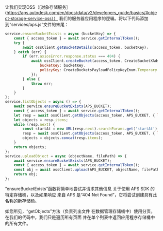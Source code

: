 让我们实现OSS（[对象存储服务](https://aps.autodesk.com/en/docs/data/v2/developers_guide/basics/#object-storage-service-oss））
我们的服务器应用程序的逻辑。将以下代码添加到“services/aps.js”文件的末尾：

```js title="services/aps.js"
service.ensureBucketExists = async (bucketKey) => {
    const { access_token } = await service.getInternalToken();
    try {
        await ossClient.getBucketDetails(access_token, bucketKey);
    } catch (err) {
        if (err.axiosError.response.status === 404) {
            await ossClient.createBucket(access_token, CreateBucketXAdsRegionEnum.Us, {
                bucketKey: bucketKey,
                policyKey: CreateBucketsPayloadPolicyKeyEnum.Temporary
            });
        } else {
            throw err;  
        }
    }
};
service.listObjects = async () => {
    await service.ensureBucketExists(APS_BUCKET);
    const { access_token } = await service.getInternalToken();
    let resp = await ossClient.getObjects(access_token, APS_BUCKET, { limit: 64 });
    let objects = resp.items;
    while (resp.next) {
        const startAt = new URL(resp.next).searchParams.get('startAt');
        resp = await ossClient.getObjects(access_token, APS_BUCKET, { limit: 64, startAt });
        objects = objects.concat(resp.items);
    }
    return objects;
};
service.uploadObject = async (objectName, filePath) => {
    await service.ensureBucketExists(APS_BUCKET);
    const { access_token } = await service.getInternalToken();
    const obj = await ossClient.upload(APS_BUCKET, objectName, filePath, access_token);
    return obj;
};
```

“ensureBucketExists”函数将简单地尝试并请求其他信息
关于使用 APS SDK 的特定存储桶，以及如果响应
来自 APS 是“404 Not Found”，它将尝试创建具有此名称的新存储桶。

如您所见，“getObjects”方法（负责列出文件
在数据管理存储桶中）使用分页。在我们的代码中，我们只是遍历所有页面
并在单个列表中返回应用程序存储桶中的所有文件。
